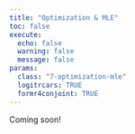 ```yaml
---
title: "Optimization & MLE"
toc: false
execute:
  echo: false
  warning: false
  message: false
params:
  class: "7-optimization-mle"
  logitrcars: TRUE
  formr4conjoint: TRUE
---
```


Coming soon!